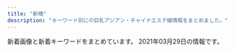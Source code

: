 ```yaml
---
title: "新橋"
description: "キーワード別にの巨乳アジアン・チャイナエステ嬢情報をまとめました。"
---
```


新着画像と新着キーワードをまとめています。
2021年03月29日の情報です。

<DmmAffiliateIns />
<KeywordTable
  shops={
    [
    {
        "name": "\u3057\u3042\u308f\u305b\uff5eSHIAWASE\uff5e",
        "img_links": [
            "http://shiawase.mssg.jp/images/staff_image/staff_d08b.jpg",
            "http://shiawase.mssg.jp/images/staff/staff_top.jpg",
            "http://shiawase.mssg.jp/images/system/syatem_301.jpg",
            "http://shiawase.mssg.jp/images/home/index_page_top.jpg",
            "http://shiawase.mssg.jp/images/staff_image/staff_d04.jpg",
            "http://shiawase.mssg.jp/images/staff_image/staff_d04c.jpg",
            "http://shiawase.mssg.jp/images/staff_one/staff_one_03.jpg",
            "http://shiawase.mssg.jp/images/home/index_qup.jpg",
            "http://shiawase.mssg.jp/images/staff_one/staff_one_05.jpg",
            "http://shiawase.mssg.jp/images/gallery/gallery_401.jpg",
            "http://shiawase.mssg.jp/images/staff_image/staff_d03b.jpg",
            "http://shiawase.mssg.jp/images/system/syatem_303.jpg",
            "http://shiawase.mssg.jp/images/gallery/gallery_403.jpg",
            "http://shiawase.mssg.jp/images/top/top_03.jpg",
            "http://shiawase.mssg.jp/images/staff/sta_010.jpg",
            "http://shiawase.mssg.jp/images/staff/sta_08.jpg",
            "http://shiawase.mssg.jp/images/staff_image/staff_d08a.jpg",
            "http://shiawase.mssg.jp/images/staff_one/staff_one_07.png",
            "http://shiawase.mssg.jp/images/staff_one/staff_one_top.jpg",
            "http://shiawase.mssg.jp/images/gallery/gallery_103.jpg",
            "http://shiawase.mssg.jp/images/top/top_01.jpg",
            "http://shiawase.mssg.jp/images/top/top_06.jpg",
            "http://shiawase.mssg.jp/images/system/syatem_302.jpg",
            "http://shiawase.mssg.jp/images/staff/sta_0z4.jpg",
            "http://shiawase.mssg.jp/images/home/index_03.jpg",
            "http://shiawase.mssg.jp/images/staff/sta_01.jpg",
            "http://shiawase.mssg.jp/images/gallery/gallery_402.jpg",
            "http://shiawase.mssg.jp/images/gallery/gallery_top.jpg",
            "http://shiawase.mssg.jp/images/staff_image/staff_d02b.jpg",
            "http://shiawase.mssg.jp/images/staff/sta_0z12.jpg",
            "http://shiawase.mssg.jp/images/top/top_02.jpg",
            "http://shiawase.mssg.jp/images/staff/sta_04.jpg",
            "http://shiawase.mssg.jp/images/staff/sta_0z2.jpg",
            "http://shiawase.mssg.jp/images/staff_image/staff_d01a.jpg",
            "http://shiawase.mssg.jp/images/home/index_04.jpg",
            "http://shiawase.mssg.jp/images/staff_image/staff_d05a.jpg",
            "http://shiawase.mssg.jp/images/staff/sta_06.jpg",
            "http://shiawase.mssg.jp/images/staff_image/staff_d05b.jpg",
            "http://shiawase.mssg.jp/images/staff/sta_0z8.jpg",
            "http://shiawase.mssg.jp/images/staff/sta_0z9.jpg",
            "http://shiawase.mssg.jp/images/staff/sta_023.jpg",
            "http://shiawase.mssg.jp/images/home/top_qp.jpg",
            "http://shiawase.mssg.jp/images/home/index_tel.jpg",
            "http://shiawase.mssg.jp/images/staff_image/staff_d06.jpg",
            "http://shiawase.mssg.jp/images/staff/sta_03.jpg",
            "http://shiawase.mssg.jp/images/home/QR.png",
            "http://shiawase.mssg.jp/images/gallery/gallery_102.jpg",
            "http://shiawase.mssg.jp/images/top/top_08.png",
            "http://shiawase.mssg.jp/images/gallery/gallery_404.jpg",
            "http://shiawase.mssg.jp/images/staff_one/staff_one_04.jpg",
            "http://shiawase.mssg.jp/images/staff_image/staff_d02.jpg",
            "http://shiawase.mssg.jp/images/top/top_04.jpg",
            "http://shiawase.mssg.jp/images/gallery/gallery_01.jpg",
            "http://shiawase.mssg.jp/images/top/top_05.jpg",
            "http://shiawase.mssg.jp/images/staff/sta_021.jpg",
            "http://shiawase.mssg.jp/images/staff_one/staff_one_02.jpg",
            "http://shiawase.mssg.jp/images/staff_image/staff_d01b.jpg",
            "http://shiawase.mssg.jp/images/staff_one/staff_one_01.jpg",
            "http://shiawase.mssg.jp/images/gallery/gallery_104.jpg",
            "http://shiawase.mssg.jp/images/staff_image/staff_d03a.jpg",
            "http://shiawase.mssg.jp/images/staff_image/staff_d04b.jpg",
            "http://shiawase.mssg.jp/images/staff_one/staff_one_08.png",
            "http://shiawase.mssg.jp/images/gallery/gallery_101.jpg"
        ],
        "url": "http://shiawase.mssg.jp/",
        "station": "JR\u7530\u753a\u99c5\u897f\u53e3",
        "keywords": {}
    },
    {
        "img_links": [
            "http://www.es-tokyo.link/img/emili1.jpg",
            "http://www.es-tokyo.link/img/miwa1.jpg",
            "http://www.es-tokyo.link/images/22.jpg",
            "http://www.es-tokyo.link/images/3.jpg",
            "http://www.es-tokyo.link/img/erin1.jpg",
            "http://www.es-tokyo.link/images/27.jpg",
            "http://www.es-tokyo.link/images/30.jpg",
            "http://www.es-tokyo.link/images/sys1.jpg",
            "http://www.es-tokyo.link/images/mobile.jpg",
            "http://www.es-tokyo.link/images/28.jpg",
            "http://www.es-tokyo.link/images/5.jpg",
            "http://www.es-tokyo.link/img/hikari1.jpg",
            "http://www.es-tokyo.link/images/9.jpg",
            "http://www.es-tokyo.link/images/24.jpg",
            "http://www.es-tokyo.link/images/int2.jpg",
            "http://www.es-tokyo.link/images/b2.jpg",
            "http://www.es-tokyo.link/images/b1.jpg",
            "http://www.es-tokyo.link/img/rin1.jpg",
            "http://www.es-tokyo.link/images/head.jpg",
            "http://www.es-tokyo.link/img/mayu1.jpg",
            "http://www.es-tokyo.link/img/yui1.jpg",
            "http://www.es-tokyo.link/images/31.jpg",
            "http://www.es-tokyo.link/img/minami2.jpg",
            "http://www.es-tokyo.link/images/sys2.jpg",
            "http://www.es-tokyo.link/images/s1.png",
            "http://www.es-tokyo.link/images/32.jpg",
            "http://www.es-tokyo.link/images/tel.jpg",
            "http://www.es-tokyo.link/images/int1.jpg",
            "http://www.es-tokyo.link/img/izumi1.jpg",
            "http://www.es-tokyo.link/images/news.jpg",
            "http://www.es-tokyo.link/images/19.jpg",
            "http://www.es-tokyo.link/img/erin2.jpg",
            "http://www.es-tokyo.link/img/momoko1.jpg",
            "http://www.es-tokyo.link/images/25.jpg",
            "http://www.es-tokyo.link/images/b3.jpg",
            "http://www.es-tokyo.link/img/ami1.jpg",
            "http://www.es-tokyo.link/img/suzu1.jpg",
            "http://www.es-tokyo.link/img/kaori1.jpg",
            "http://www.es-tokyo.link/img/izumi2.jpg",
            "http://www.es-tokyo.link/images/20.jpg",
            "http://www.es-tokyo.link/images/staff_t.jpg",
            "http://www.es-tokyo.link/img/minami1.jpg",
            "http://www.es-tokyo.link/img/naomi1.jpg",
            "http://www.es-tokyo.link/images/interior_t.jpg",
            "http://www.es-tokyo.link/images/23.jpg",
            "http://www.es-tokyo.link/images/newface.jpg"
        ],
        "station": "JR\u6d5c\u677e\u753a\u99c5\u5357\u53e3",
        "url": "http://www.es-tokyo.link",
        "name": "Pandora*\u30d1\u30f3\u30c9\u30e9",
        "keywords": {}
    },
    {
        "img_links": [
            "https://static.wixstatic.com/media/c0eb72_068fd8e3a6034963bb1dcf1002759294~mv2.png",
            "https://static.wixstatic.com/media/c0eb72_026f8703429f4d1a93067d6664ba9e24~mv2.png",
            "https://static.wixstatic.com/media/c0eb72_9f57c6ba804e4a55805040f7832a3bb9~mv2.png",
            "https://static.wixstatic.com/media/c0eb72_349ce6f6faed4c09b9ec1e412ba7a370~mv2.jpg",
            "https://static.wixstatic.com/media/c0eb72_43f5a28bd3004602b64ed4bc3095af0e~mv2.png"
        ],
        "url": "https://www.morinokaori-massage.com/",
        "name": "\u68ee\u306e\u9999",
        "keywords": {},
        "station": "JR\u7530\u753a\u99c5\u897f\u53e3"
    },
    {
        "keywords": {},
        "name": "\u6625\u306e\u5bb6",
        "img_links": [
            "http://www.k-harunoie.info/imge/botton.jpg",
            "http://www.k-harunoie.info/imge/tel.png",
            "http://www.k-harunoie.info/imge/sys.png",
            "http://www.k-harunoie.info/imge/s1.png",
            "http://www.k-harunoie.info/imge/service3.jpg",
            "http://www.k-harunoie.info/imge/service1.jpg",
            "http://www.k-harunoie.info/imge/ta.png",
            "http://www.k-harunoie.info/imge/staff_t.jpg",
            "http://www.k-harunoie.info/imge/p-2.jpg",
            "http://www.k-harunoie.info/imge/p-5.jpg",
            "http://www.k-harunoie.info/imge/s0.png",
            "http://www.k-harunoie.info/imge/p-4.jpg",
            "http://www.k-harunoie.info/imge/interior_t.jpg",
            "http://www.k-harunoie.info/imge/int2.png",
            "http://www.k-harunoie.info/imge/service2.jpg",
            "http://www.k-harunoie.info/imge/p-1.jpg"
        ],
        "url": "http://www.k-harunoie.info/",
        "station": "JR\u7530\u753a\u99c5\u6771\u53e3"
    },
    {
        "name": "\u30d9\u30b9\u30c8",
        "img_links": [
            "http://es-best.info/images/access/02.jpg",
            "http://es-best.info/uploadfiles/images/campaignEsBestInfo.jpg",
            "http://es-best.info/staffPhoto/b20190304234324.jpg",
            "http://es-best.info/images/access/01.jpg",
            "http://es-best.info/images/access/04.jpg",
            "http://es-best.info/images/slider1/02.jpg",
            "http://es-best.info/staffPhoto/s20190304234528.jpg",
            "http://es-best.info/images/slider1/04.jpg",
            "http://es-best.info/images/access/05.jpg",
            "http://es-best.info/staffPhoto/b20190413161507.jpg",
            "http://es-best.info/images/access/03.jpg",
            "http://es-best.info/staffPhoto/b20190220185555.jpg",
            "http://es-best.info/staffPhoto/s20190304234324.jpg",
            "http://es-best.info/images/returnBtn.png",
            "http://es-best.info/staffPhoto/b20191003002337.jpg",
            "http://es-best.info/images/access/06.jpg",
            "http://es-best.info/staffPhoto/b20190304234528.jpg",
            "http://es-best.info/js/sliderLine/slide_prev.png",
            "http://es-best.info/images/store/052.jpg",
            "http://es-best.info/js/sliderLine/slide_next.png",
            "http://es-best.info/staffPhoto/s20190304234059.jpg",
            "http://es-best.info/staffPhoto/s20191003002337.jpg",
            "http://es-best.info/staffPhoto/b20190304234059.jpg",
            "http://es-best.info/images/slider1/01.jpg",
            "http://es-best.info/staffPhoto/s20190413161507.jpg",
            "http://es-best.info/staffPhoto/s20190220185555.jpg"
        ],
        "url": "http://es-best.info/",
        "station": "JR\u6d5c\u677e\u753a\u99c5\u5317\u53e3",
        "keywords": {
            "85": 4,
            "86": 6,
            "C": 4,
            "D": 4
        }
    },
    {
        "name": "Artemis",
        "img_links": [
            "https://hamamatsucho-esthe.work/images/clear.png",
            "https://hamamatsucho-esthe.work/icon/facebook.png",
            "https://hamamatsucho-esthe.work/room/2-l.jpg",
            "https://hamamatsucho-esthe.work/room/3-l.jpg",
            "https://hamamatsucho-esthe.work/2018/09/10/misa-s1.jpg",
            "https://hamamatsucho-esthe.work/menu/gallery.png",
            "https://hamamatsucho-esthe.work/2019/01/14/emi-s1.jpg",
            "https://hamamatsucho-esthe.work/icon/line.png",
            "https://hamamatsucho-esthe.work/room/esthe1.jpg",
            "https://hamamatsucho-esthe.work/2019/05/25/riko-s1.jpg",
            "https://hamamatsucho-esthe.work/2019/06/14/riri-s1.jpg",
            "https://hamamatsucho-esthe.work/images/footer-l.png",
            "https://hamamatsucho-esthe.work/staff/riri-l1.jpg",
            "https://hamamatsucho-esthe.work/room/3-s.jpg",
            "https://hamamatsucho-esthe.work/staff/momo-l1.jpg",
            "https://hamamatsucho-esthe.work/2021/03/26/riri-s1.jpg",
            "https://hamamatsucho-esthe.work/staff/riko-s1.jpg",
            "https://hamamatsucho-esthe.work/staff/sora-s1.jpg",
            "https://hamamatsucho-esthe.work/staff/riri-s1.jpg",
            "https://hamamatsucho-esthe.work/staff/yuki-s1.jpg",
            "https://hamamatsucho-esthe.work/images/footer-r.png",
            "https://hamamatsucho-esthe.work/staff/maki-s1.jpg",
            "https://hamamatsucho-esthe.work/staff/sora-l1.jpg",
            "https://hamamatsucho-esthe.work/icon/twitter.png",
            "https://hamamatsucho-esthe.work/2020/07/30/maki-s1.jpg",
            "https://hamamatsucho-esthe.work/room/1-s.jpg",
            "https://hamamatsucho-esthe.work/room/esthe3.jpg",
            "https://hamamatsucho-esthe.work/2018/11/09/kana-s1.jpg",
            "https://hamamatsucho-esthe.work/images/main1.jpg",
            "https://hamamatsucho-esthe.work/images/qrcode.png",
            "https://hamamatsucho-esthe.work/room/esthe2.jpg",
            "https://hamamatsucho-esthe.work/kana01.png",
            "https://hamamatsucho-esthe.work/2019/05/25/koko-s1.jpg",
            "https://hamamatsucho-esthe.work/staff/yuki-l1.jpg",
            "https://hamamatsucho-esthe.work/menu/info.png",
            "https://hamamatsucho-esthe.work/icon/google_plus.png",
            "https://hamamatsucho-esthe.work/2020/01/05/yuki-s1.jpg",
            "https://hamamatsucho-esthe.work/button/staff.png",
            "https://hamamatsucho-esthe.work/images/main-sp.jpg",
            "https://hamamatsucho-esthe.work/button/blog.png",
            "https://hamamatsucho-esthe.work/menu/blog.png",
            "https://hamamatsucho-esthe.work/menu/home.png",
            "https://hamamatsucho-esthe.work/room/4-s.jpg",
            "https://hamamatsucho-esthe.work/2018/09/10/sora-s1.jpg",
            "https://hamamatsucho-esthe.work/staff/maki-l1.jpg",
            "https://hamamatsucho-esthe.work/room/2-s.jpg",
            "https://hamamatsucho-esthe.work/staff/momo-s1.jpg",
            "https://hamamatsucho-esthe.work/2019/11/05/nanami-s1.jpg",
            "https://hamamatsucho-esthe.work/button/home.png",
            "https://hamamatsucho-esthe.work/room/4-l.jpg",
            "https://hamamatsucho-esthe.work/room/1-l.jpg",
            "https://hamamatsucho-esthe.work/menu/friend.png",
            "https://hamamatsucho-esthe.work/2020/11/06/momo-s1.jpg",
            "https://hamamatsucho-esthe.work/2018/12/26/sayaka-s1.jpg"
        ],
        "station": "JR\u6d5c\u677e\u753a\u99c5\u5317\u53e3",
        "url": "https://hamamatsucho-esthe.work/",
        "keywords": {
            "D": 6,
            "F": 12,
            "C": 6,
            "E": 6
        }
    },
    {
        "img_links": [
            "https://static.wixstatic.com/media/096f64_8257be981a5140629dd93b0518612408~mv2.png",
            "https://static.wixstatic.com/media/ff29a7_d9f852b350a141b1ae8d7d80ce91ecfa~mv2.jpg",
            "https://static.wixstatic.com/media/ff29a7_5a71cab9e560455a86a69dee65e387e6~mv2.jpg",
            "https://static.wixstatic.com/media/096f64_10d0713f8b274a5b8f6b2944f7fee791~mv2.jpg",
            "https://static.wixstatic.com/media/ff29a7_d6b424065e3946fc8a31bd093d286366~mv2.jpg",
            "https://static.wixstatic.com/media/096f64_86555ca80ef14b6ebdbbf7aa72a380fc~mv2.jpg",
            "https://static.wixstatic.com/media/096f64_74d971185d704fdc84b70e0c1b3fad87~mv2.png",
            "https://static.wixstatic.com/media/096f64_9dd53b8d3bbc46b7a5d8f8f9f83f67c0~mv2.jpg",
            "https://static.wixstatic.com/media/ff29a7_47d81575374144dda595a587847070b9~mv2.jpg",
            "https://static.wixstatic.com/media/ff29a7_996c77cb89cc4012a35bb0813c645fdf~mv2.jpg",
            "https://static.wixstatic.com/media/096f64_f44509cd762744dc939f70f318a6882b~mv2.jpg",
            "https://static.wixstatic.com/media/096f64_52d4813cc07e460bb6afbcc198483fb5~mv2.jpg"
        ],
        "name": "\u30df\u30fc\u30c7\u30a3\u30fc",
        "url": "https://www.meedeemassage.com/",
        "station": "JR\u65b0\u6a4b\u99c5\u65e5\u6bd4\u8c37\u53e3",
        "keywords": {}
    },
    {
        "keywords": {},
        "name": "\u30ab\u30b5\u30d6\u30e9\u30f3\u30ab",
        "station": "\u5185\u5e78\u753a\u99c5A3",
        "url": "http://romantic-est.info/",
        "img_links": [
            "http://romantic-est.info/img/topimg1.jpg",
            "http://romantic-est.info/img/r4.jpg",
            "https://s-este.jp/img/common/freebanner/200_40.png",
            "http://romantic-est.info/img/r2.jpg",
            "http://romantic-est.info/img/line.jpg",
            "http://romantic-est.info/img/cg06.jpg",
            "http://romantic-est.info/img/cg111.jpg",
            "https://www.est-tatsujin.jp/theme/esthe_no_tatsujin_front/banner/estbnr_s2_200x40.jpg",
            "http://romantic-est.info/img/topimg.jpg",
            "http://romantic-est.info/img/cg061.jpg",
            "http://romantic-est.info/img/cg11.jpg",
            "http://romantic-est.info/img/cg071.jpg",
            "http://romantic-est.info/img/line1.jpg",
            "http://romantic-est.info/img/cg031.jpg",
            "http://romantic-est.info/img/cg09.jpg",
            "http://romantic-est.info/img/cg091.jpg",
            "http://romantic-est.info/img/cg03.jpg",
            "http://romantic-est.info/img/r1.jpg",
            "http://romantic-est.info/link/menlog.jpg",
            "http://romantic-est.info/img/cg07.jpg",
            "http://romantic-est.info/img/r5.jpg",
            "http://romantic-est.info/img/r3.jpg",
            "http://romantic-est.info/img/kan.jpg"
        ]
    },
    {
        "keywords": {},
        "img_links": [
            "http://kokoro-spa.info/img/slider/2.jpg",
            "http://kokoro-spa.info/img/pickup.jpg",
            "http://kokoro-spa.info/img/shop/no-pic.jpg",
            "http://kokoro-spa.info/img/shop/kanban.jpg",
            "http://kokoro-spa.info/img/ttl_info.png",
            "http://kokoro-spa.info/img/qrcode.png",
            "http://kokoro-spa.info/img/ttl_news.png"
        ],
        "url": "http://kokoro-spa.info/",
        "name": "\u672a\u6765",
        "station": "JR\u65b0\u6a4b\u99c5\u70cf\u68ee\u53e3"
    },
    {
        "url": "http://yukizhouse00.web.fc2.com/",
        "name": "Yuki\u2019s House",
        "station": "JR\u6d5c\u677e\u753a\u99c5\u5357\u53e3",
        "keywords": {},
        "img_links": [
            "http://yukizhouse00.web.fc2.com/images/portfolio/work-4.jpg",
            "http://yukizhouse00.web.fc2.com/images/portfolio/work-5.jpg",
            "http://yukizhouse00.web.fc2.com/images/slider/slid2.jpg",
            "http://yukizhouse00.web.fc2.com/images/slider/slid1.jpg",
            "http://yukizhouse00.web.fc2.com/images/portfolio/work-2.jpg",
            "http://yukizhouse00.web.fc2.com/images/portfolio/work-3.jpg",
            "http://yukizhouse00.web.fc2.com/images/portfolio/work-1.jpg",
            "http://yukizhouse00.web.fc2.com/images/portfolio/work-6.jpg"
        ]
    },
    {
        "url": "http://es-leon.link/",
        "station": "JR\u65b0\u6a4b\u99c5\u70cf\u68ee\u53e3",
        "img_links": [],
        "keywords": {},
        "name": "LEON"
    },
    {
        "keywords": {},
        "url": "http://heal-arm.com/",
        "name": "\u862d \u990a\u8eab\u9928",
        "station": "JR\u65b0\u6a4b\u99c5\u70cf\u68ee\u53e3",
        "img_links": [
            "http://heal-arm.com/media/sites/6/2021/02/1.jpg",
            "http://heal-arm.com/media/sites/6/2020/05/2.jpg",
            "http://heal-arm.com/media/sites/6/elementor/thumbs/favicon-p04pr4k6jngsiakzwccm2bkknysbm22i953lrof2dk.png",
            "http://heal-arm.com/media/sites/6/2020/05/1.jpg",
            "http://heal-arm.com/media/sites/6/2020/05/3.jpg",
            "http://heal-arm.com/media/sites/6/2021/02/3.jpg",
            "http://heal-arm.com/media/sites/6/2020/05/4.jpg",
            "http://heal-arm.com/media/sites/6/2020/12/1.jpg",
            "http://heal-arm.com/media/sites/6/2020/05/3-1.jpg",
            "http://heal-arm.com/media/sites/6/2020/05/favicon.png",
            "http://heal-arm.com/media/sites/6/2021/02/700E82ED-4821-42CB-A408-B73E511D2D15-225x300.jpeg",
            "http://heal-arm.com/media/sites/6/2021/02/2.jpg"
        ]
    },
    {
        "station": "JR\u65b0\u6a4b\u99c5\u65e5\u6bd4\u8c37\u53e3",
        "url": "http://www.shiawasenojikan.esjp.info/",
        "name": "\u5e78\u305b\u306e\u6642\u9593",
        "keywords": {
            "87": 3,
            "D": 5,
            "86": 1,
            "88": 1
        },
        "img_links": [
            "http://www.shiawasenojikan.esjp.info/files/009-02.jpg",
            "http://www.shiawasenojikan.esjp.info/files/015-02.jpg",
            "http://www.shiawasenojikan.esjp.info/images/staff_t.jpg",
            "http://www.shiawasenojikan.esjp.info/files/010-03.jpg",
            "http://www.shiawasenojikan.esjp.info/files/001-03.jpg",
            "http://www.shiawasenojikan.esjp.info/files/009-03.jpg",
            "http://www.shiawasenojikan.esjp.info/images/sys3.jpg",
            "http://www.shiawasenojikan.esjp.info/images/tel.jpg",
            "http://www.shiawasenojikan.esjp.info/images/link_t.jpg",
            "http://www.shiawasenojikan.esjp.info/images/head.jpg",
            "http://www.shiawasenojikan.esjp.info/files/003-03.jpg",
            "http://www.shiawasenojikan.esjp.info/images/interior_t.jpg",
            "http://www.shiawasenojikan.esjp.info/files/010.jpg",
            "http://www.shiawasenojikan.esjp.info/files/003.jpg",
            "http://www.shiawasenojikan.esjp.info/images/news.jpg",
            "http://www.shiawasenojikan.esjp.info/files/009.jpg",
            "http://www.shiawasenojikan.esjp.info/files/001.jpg",
            "http://www.shiawasenojikan.esjp.info/files/015-03.jpg",
            "http://www.shiawasenojikan.esjp.info/files/001-02.jpg",
            "http://www.shiawasenojikan.esjp.info/files/010-02.jpg",
            "http://www.shiawasenojikan.esjp.info/files/015.jpg",
            "http://www.shiawasenojikan.esjp.info/files/003-02.jpg",
            "http://www.shiawasenojikan.esjp.info/images/mobile.jpg",
            "http://www.shiawasenojikan.esjp.info/images/int2.jpg"
        ]
    },
    {
        "url": "http://tamachi-en.link/",
        "station": "JR\u7530\u753a\u99c5\u6771\u53e3",
        "name": "\u7e01",
        "keywords": {
            "C": 15
        },
        "img_links": [
            "http://tamachi-en.link/images/g2.jpg",
            "http://tamachi-en.link/images/g5.jpg",
            "http://tamachi-en.link/images/new1.jpg",
            "http://tamachi-en.link/images/zi_staff.png",
            "http://tamachi-en.link/images/g3.jpg",
            "http://tamachi-en.link/images/zi_link.png",
            "http://tamachi-en.link/images/g1.jpg",
            "http://tamachi-en.link/images/g4.jpg",
            "http://tamachi-en.link/images/g8.jpg",
            "http://tamachi-en.link/images/g0.jpg",
            "http://tamachi-en.link/images/top.jpg",
            "http://tamachi-en.link/images/mobile.png",
            "http://tamachi-en.link/images/g6.jpg"
        ]
    },
    {
        "keywords": {
            "85": 4,
            "E": 6,
            "88": 10,
            "87": 6,
            "84": 4
        },
        "url": "http://body-heal.net/",
        "name": "Tami",
        "station": "JR\u7530\u753a\u99c5\u4e09\u7530\u53e3",
        "img_links": [
            "http://body-heal.net/uploadfiles/images/campaignBodyHealNet.jpg",
            "http://body-heal.net/staffPhoto/b20190608220420.jpg",
            "http://body-heal.net/images/access/05.jpg",
            "http://body-heal.net/staffPhoto/b20180926231950.jpg",
            "http://body-heal.net/staffPhoto/b20190117105438.jpg",
            "http://body-heal.net/staffPhoto/b20190218130854.jpg",
            "http://body-heal.net/images/show.jpg",
            "http://body-heal.net/staffPhoto/b20180721035111.jpg",
            "http://body-heal.net/images/access/03.jpg",
            "http://body-heal.net/js/sliderLine/slide_prev.png",
            "http://body-heal.net/images/store/01.jpg",
            "http://body-heal.net/images/access/02.jpg",
            "http://body-heal.net/images/store/04.jpg",
            "http://body-heal.net/js/sliderLine/slide_next.png",
            "http://body-heal.net/images/store/06.jpg",
            "http://body-heal.net/images/access/01.jpg",
            "http://body-heal.net/staffPhoto/b20190120201033.jpg",
            "http://body-heal.net/images/access/04.jpg",
            "http://body-heal.net/staffPhoto/b20190608222039.jpg",
            "http://body-heal.net/images/store/05.jpg"
        ]
    },
    {
        "keywords": {
            "90": 4,
            "87": 4,
            "85": 4,
            "86": 4,
            "83": 4
        },
        "img_links": [
            "https://minazuki-tokyo.com/wp-content/uploads/2020/11/photo01.png",
            "https://minazuki-tokyo.com/wp-content/uploads/2021/02/haru.jpg",
            "https://minazuki-tokyo.com/wp-content/uploads/2021/02/t08.png",
            "https://minazuki-tokyo.com/wp-content/uploads/2020/11/photo05.png",
            "https://minazuki-tokyo.com/wp-content/uploads/2021/02/t03.png",
            "https://minazuki-tokyo.com/wp-content/uploads/2021/02/yumi.png",
            "https://minazuki-tokyo.com/wp-content/uploads/2021/02/koyuri.png",
            "https://minazuki-tokyo.com/wp-content/uploads/2021/02/t06.png",
            "https://minazuki-tokyo.com/wp-content/uploads/2020/11/photo02.png",
            "https://minazuki-tokyo.com/wp-content/uploads/2021/02/price.png",
            "https://minazuki-tokyo.com/wp-content/uploads/2021/02/ayu.jpg",
            "https://minazuki-tokyo.com/wp-content/uploads/2021/02/koyuri-1.jpg",
            "https://minazuki-tokyo.com/wp-content/uploads/2021/02/cam.png",
            "https://minazuki-tokyo.com/wp-content/uploads/2021/02/t04.png",
            "https://minazuki-tokyo.com/wp-content/uploads/2021/02/haru.png",
            "https://minazuki-tokyo.com/wp-content/uploads/2021/02/yuyu2.jpg",
            "https://minazuki-tokyo.com/wp-content/uploads/2021/02/top2.png",
            "https://minazuki-tokyo.com/wp-content/uploads/2021/02/ayu.png",
            "https://minazuki-tokyo.com/wp-content/uploads/2021/02/sm01.png",
            "https://minazuki-tokyo.com/wp-content/uploads/2021/02/t07.png",
            "https://minazuki-tokyo.com/wp-content/uploads/2021/02/2-09.png",
            "https://minazuki-tokyo.com/wp-content/uploads/2020/11/photo03.png",
            "https://minazuki-tokyo.com/wp-content/uploads/2021/02/t02.png",
            "https://minazuki-tokyo.com/wp-content/uploads/2021/02/t05.png",
            "https://minazuki-tokyo.com/wp-content/uploads/2021/02/t01.png",
            "https://minazuki-tokyo.com/wp-content/uploads/2021/02/sm04.png",
            "https://minazuki-tokyo.com/wp-content/uploads/2021/03/top10.png",
            "https://minazuki-tokyo.com/wp-content/uploads/2021/02/yumi.jpg",
            "https://minazuki-tokyo.com/wp-content/uploads/2021/02/sm03.png",
            "https://minazuki-tokyo.com/wp-content/uploads/2020/11/photo04.png",
            "https://minazuki-tokyo.com/wp-content/uploads/2021/02/sm02.png",
            "https://minazuki-tokyo.com/wp-content/uploads/2021/02/yuyu.png",
            "https://minazuki-tokyo.com/wp-content/uploads/2021/02/top1.png"
        ],
        "name": "\u6c34\u7121\u6708\uff5e\u307f\u306a\u3065\u304d\uff5e",
        "url": "https://minazuki-tokyo.com/",
        "station": "JR\u6d5c\u677e\u753a\u99c5\u5357\u53e3"
    },
    {
        "keywords": {
            "D": 33,
            "E": 16,
            "C": 20
        },
        "name": "SERA",
        "station": "JR\u6d5c\u677e\u753a\u99c5\u5317\u53e3",
        "img_links": [
            "https://hamamatsucho-mensesthe.net/staff/top/miyu-s1.jpg",
            "https://hamamatsucho-mensesthe.net/wp/images/top1.jpg",
            "https://hamamatsucho-mensesthe.net/wp/wp-content/uploads/2020/01/emi-l1.jpg",
            "https://hamamatsucho-mensesthe.net/wp/wp-content/uploads/2020/08/ayaka.jpg",
            "https://hamamatsucho-mensesthe.net/wp/wp-content/uploads/2019/07/0677E994-1DBF-4E0E-AB70-7CA5C034B140-150x150.jpeg",
            "https://hamamatsucho-mensesthe.net/wp/wp-content/uploads/2020/09/rin.jpg",
            "https://hamamatsucho-mensesthe.net/images/footer-r.png",
            "https://hamamatsucho-mensesthe.net/link/mens-esthe.png",
            "https://hamamatsucho-mensesthe.net/wp/wp-content/uploads/2019/05/rin-150x150.jpg",
            "https://hamamatsucho-mensesthe.net/images/footer-l.png",
            "https://hamamatsucho-mensesthe.net/wp/icon/google_plus.png",
            "https://hamamatsucho-mensesthe.net/room/room-l1.jpg",
            "https://hamamatsucho-mensesthe.net/room/room-l5.jpg",
            "https://hamamatsucho-mensesthe.net/wp/wp-content/uploads/2020/01/misaki-l2.jpg",
            "https://hamamatsucho-mensesthe.net/staff/top/nao-s1.jpg",
            "https://hamamatsucho-mensesthe.net/wp/wp-content/uploads/2019/07/587590BB-96D0-4887-BE26-3B1413FF7283-150x150.jpeg",
            "https://hamamatsucho-mensesthe.net/wp/wp-content/uploads/2020/11/urara.jpg",
            "https://hamamatsucho-mensesthe.net/wp/wp-content/uploads/2020/10/aki-150x150.jpg",
            "https://hamamatsucho-mensesthe.net/icon/line.png",
            "https://hamamatsucho-mensesthe.net/staff/top/emi-s1.jpg",
            "https://hamamatsucho-mensesthe.net/icon/twitter.png",
            "https://hamamatsucho-mensesthe.net/room/room-l4.jpg",
            "https://hamamatsucho-mensesthe.net/wp/images/clear.png",
            "https://hamamatsucho-mensesthe.net/wp/icon/twitter.png",
            "https://hamamatsucho-mensesthe.net/icon/facebook.png",
            "https://hamamatsucho-mensesthe.net/wp/wp-content/uploads/2020/02/stand-by.jpg",
            "https://hamamatsucho-mensesthe.net/staff/top/rin-s1.jpg",
            "https://hamamatsucho-mensesthe.net/room/room-l2.jpg",
            "https://hamamatsucho-mensesthe.net/staff/top/ayaka-s1.jpg",
            "https://hamamatsucho-mensesthe.net/wp/wp-content/uploads/2020/01/nao.jpg",
            "https://hamamatsucho-mensesthe.net/wp/wp-content/uploads/2020/01/mitsuki.jpg",
            "https://hamamatsucho-mensesthe.net/staff/top/aki-s1.jpg",
            "https://hamamatsucho-mensesthe.net/wp/images/mensesthe.jpg",
            "https://hamamatsucho-mensesthe.net/wp/wp-content/uploads/2021/01/yuna.jpg",
            "https://hamamatsucho-mensesthe.net/images/clear.png",
            "https://hamamatsucho-mensesthe.net/wp/icon/line.png",
            "https://hamamatsucho-mensesthe.net/staff/top/mitsuki-s1.jpg",
            "https://hamamatsucho-mensesthe.net/staff/top/yuna-s1.jpg",
            "https://hamamatsucho-mensesthe.net/images/flower.png",
            "https://hamamatsucho-mensesthe.net/wp/images/top2.jpg",
            "https://hamamatsucho-mensesthe.net/wp/icon/facebook.png",
            "https://hamamatsucho-mensesthe.net/icon/google_plus.png",
            "https://hamamatsucho-mensesthe.net/room/room-l6.jpg",
            "https://hamamatsucho-mensesthe.net/wp/images/top3.jpg",
            "https://hamamatsucho-mensesthe.net/wp/wp-content/uploads/2019/10/eri-150x150.jpg",
            "https://hamamatsucho-mensesthe.net/wp/wp-content/uploads/2020/02/1714CAA8-3D57-4009-AB72-F5A8E6B60310.jpeg",
            "https://hamamatsucho-mensesthe.net/room/room-l3.jpg"
        ],
        "url": "https://hamamatsucho-mensesthe.net/"
    },
    {
        "keywords": {},
        "url": "http://romantic-est.com/",
        "station": "JR\u65b0\u6a4b\u99c5\u70cf\u68ee\u53e3",
        "name": "\u30a2\u30ea\u30b9 Aroma \u65b0\u6a4b\u5e97",
        "img_links": [
            "http://romantic-est.com/images/con02.jpg",
            "http://romantic-est.com/images/cg06.jpg",
            "http://romantic-est.com/images/req_03.jpg",
            "http://romantic-est.com/images/con03.jpg",
            "http://romantic-est.com/images/mainvisual_01_s.jpg",
            "http://romantic-est.com/images/trigger.jpg",
            "http://romantic-est.com/images/mainvisual_02.jpg",
            "http://romantic-est.com/images/mainvisual_02_s.jpg",
            "http://romantic-est.com/images/mainvisual_01.jpg",
            "http://romantic-est.com/images/head_interior.jpg",
            "http://romantic-est.com/images/sys02.jpg",
            "http://romantic-est.com/images/cg01.jpg",
            "http://romantic-est.com/images/con01.jpg",
            "http://romantic-est.com/images/sys03.jpg",
            "http://romantic-est.com/images/cg021.jpg",
            "http://romantic-est.com/images/cg05.jpg",
            "http://romantic-est.com/images/cg03.jpg",
            "http://romantic-est.com/images/sys01.jpg",
            "http://romantic-est.com/images/cg02.jpg",
            "http://romantic-est.com/images/head_therapist.jpg",
            "http://romantic-est.com/images/cg031.jpg",
            "http://romantic-est.com/images/cg011.jpg",
            "http://romantic-est.com/images/icon_new.png",
            "http://romantic-est.com/images/cg04.jpg",
            "http://romantic-est.com/images/sw_tel.png",
            "http://romantic-est.com/images/cg032.jpg",
            "http://romantic-est.com/images/cg041.jpg",
            "http://romantic-est.com/images/sw_home.png"
        ]
    },
    {
        "img_links": [
            "https://egao.tyo.cm/images/sp_top.jpg",
            "https://egao.tyo.cm/images/link_nav05.jpg",
            "https://egao.tyo.cm/images/link_nav07.jpg",
            "https://egao.tyo.cm/images/link_nav02.jpg",
            "https://egao.tyo.cm/images/link_nav01.jpg",
            "https://egao.tyo.cm/images/info1.jpg",
            "https://egao.tyo.cm/images/link_nav04.jpg",
            "https://egao.tyo.cm/images/side_mobile.jpg",
            "https://egao.tyo.cm/images/top_slider01.jpg",
            "https://egao.tyo.cm/images/top.png",
            "https://egao.tyo.cm/images/link_nav06.jpg",
            "https://egao.tyo.cm/images/side_tel.jpg",
            "https://egao.tyo.cm/images/ico01.png",
            "https://egao.tyo.cm/images/info3.jpg",
            "https://egao.tyo.cm/images/link_nav03.jpg",
            "https://egao.tyo.cm/images/side_link.jpg",
            "https://egao.tyo.cm/images/info2.jpg",
            "https://egao.tyo.cm/images/top_slider02.jpg"
        ],
        "name": "\u7b11\u9854",
        "keywords": {},
        "url": "https://egao.tyo.cm/",
        "station": "JR\u65b0\u6a4b\u99c5\u70cf\u68ee\u53e3"
    },
    {
        "name": "Oriental Spa",
        "url": "https://hamamatsucho-mensesthe.com/",
        "keywords": {
            "F": 3,
            "E": 1,
            "D": 5,
            "C": 2
        },
        "img_links": [
            "https://hamamatsucho-mensesthe.com/icon/line.png",
            "https://hamamatsucho-mensesthe.com/room/3.jpg",
            "https://hamamatsucho-mensesthe.com/room/esthe1.jpg",
            "https://hamamatsucho-mensesthe.com/images/clear.png",
            "https://hamamatsucho-mensesthe.com/2018/12/21/yuyu-s1.jpg",
            "https://hamamatsucho-mensesthe.com/staff2/wp-content/uploads/2021/03/lili03.png",
            "https://hamamatsucho-mensesthe.com/staff2/wp-content/uploads/2021/03/rina03.png",
            "https://hamamatsucho-mensesthe.com/room/2.jpg",
            "https://hamamatsucho-mensesthe.com/miyuki01.png",
            "https://hamamatsucho-mensesthe.com/staff2/wp-content/uploads/2019/12/haru-1.png",
            "https://hamamatsucho-mensesthe.com/staff2/wp-content/uploads/2019/12/yuki22-1.png",
            "https://hamamatsucho-mensesthe.com/icon/google_plus.png",
            "https://hamamatsucho-mensesthe.com/images/footer-r.png",
            "https://hamamatsucho-mensesthe.com/staff2/wp-content/uploads/2020/01/ai01.png",
            "https://hamamatsucho-mensesthe.com/staff/nana-l1.jpg",
            "https://hamamatsucho-mensesthe.com/2017/10/08/ruru-s1.jpg",
            "https://hamamatsucho-mensesthe.com/staff/yuyu-l1.jpg",
            "https://hamamatsucho-mensesthe.com/room/1.jpg",
            "https://hamamatsucho-mensesthe.com/staff/yoko-l1.jpg",
            "https://hamamatsucho-mensesthe.com/button/sche.png",
            "https://hamamatsucho-mensesthe.com/menu/sche.png",
            "https://hamamatsucho-mensesthe.com/menu/gallery.png",
            "https://hamamatsucho-mensesthe.com/staff2/wp-content/uploads/2019/12/nanami02-2.png",
            "https://hamamatsucho-mensesthe.com/images/footer-l.png",
            "https://hamamatsucho-mensesthe.com/staff/yuyu-s1.jpg",
            "https://hamamatsucho-mensesthe.com/2018/11/23/arisa-s1.jpg",
            "https://hamamatsucho-mensesthe.com/nana03.png",
            "https://hamamatsucho-mensesthe.com/menu/friend.png",
            "https://hamamatsucho-mensesthe.com/images/header3.png",
            "https://hamamatsucho-mensesthe.com/staff2/wp-content/uploads/2020/11/siruet.png",
            "https://hamamatsucho-mensesthe.com/kumi2.jpg",
            "https://hamamatsucho-mensesthe.com/staff2/wp-content/uploads/2021/01/maki05.png",
            "https://hamamatsucho-mensesthe.com/menu/home.png",
            "https://hamamatsucho-mensesthe.com/staff/nana-s1.jpg",
            "https://hamamatsucho-mensesthe.com/room/esthe3.jpg",
            "https://hamamatsucho-mensesthe.com/staff/koko-l1.jpg",
            "https://hamamatsucho-mensesthe.com/staff/koko-s1.jpg",
            "https://hamamatsucho-mensesthe.com/staff2/wp-content/uploads/2021/03/miku03.png",
            "https://hamamatsucho-mensesthe.com/room/4.jpg",
            "https://hamamatsucho-mensesthe.com/staff/yoko-s1.jpg",
            "https://hamamatsucho-mensesthe.com/2018/03/02/anna-s1.jpg",
            "https://hamamatsucho-mensesthe.com/staff2/wp-content/uploads/2020/11/momo02.png",
            "https://hamamatsucho-mensesthe.com/images/main1.jpg",
            "https://hamamatsucho-mensesthe.com/menu/info.png",
            "https://hamamatsucho-mensesthe.com/room/esthe2.jpg",
            "https://hamamatsucho-mensesthe.com/icon/twitter.png",
            "https://hamamatsucho-mensesthe.com/kumi1.jpg",
            "https://hamamatsucho-mensesthe.com/images/main-sp.jpg",
            "https://hamamatsucho-mensesthe.com/staff/arisa-s1.jpg",
            "https://hamamatsucho-mensesthe.com/2018/12/21/koko-s1.jpg",
            "https://hamamatsucho-mensesthe.com/2018/06/12/yoko-s1.jpg",
            "https://hamamatsucho-mensesthe.com/button/staff.png",
            "https://hamamatsucho-mensesthe.com/staff/arisa-l1.jpg",
            "https://hamamatsucho-mensesthe.com/button/home.png",
            "https://hamamatsucho-mensesthe.com/icon/facebook.png",
            "https://hamamatsucho-mensesthe.com/2018/06/08/hana-s2.jpg"
        ],
        "station": "JR\u6d5c\u677e\u753a\u99c5\u5317\u53e3"
    }
]
}
/>
<DmmAffiliateScript />
